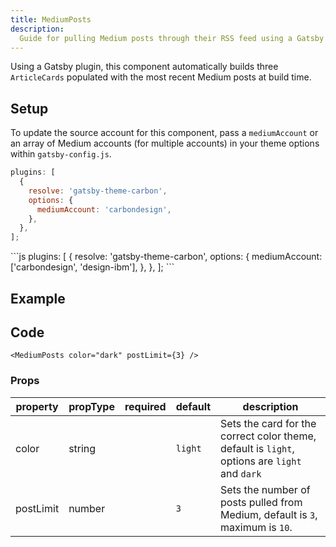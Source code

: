```yaml
---
title: MediumPosts
description:
  Guide for pulling Medium posts through their RSS feed using a Gatsby plugin.
---
```


<PageDescription>

Using a Gatsby plugin, this component automatically builds three `ArticleCards`
populated with the most recent Medium posts at build time.

</PageDescription>

## Setup

To update the source account for this component, pass a `mediumAccount` or an array of Medium accounts (for multiple accounts) in 
your theme options within `gatsby-config.js`.

```js
plugins: [
  {
    resolve: 'gatsby-theme-carbon',
    options: {
      mediumAccount: 'carbondesign',
    },
  },
];
```
<Title>Multiple Medium Accounts</Title>
```js
plugins: [
  {
    resolve: 'gatsby-theme-carbon',
    options: {
      mediumAccount: ['carbondesign', 'design-ibm'],
    },
  },
];
```

## Example

<MediumPosts color="dark" postLimit={3} />

## Code

```mdx path=components/MediumPosts/MediumPosts.js src=https://github.com/carbon-design-system/gatsby-theme-carbon/tree/main/packages/gatsby-theme-carbon/src/components/MediumPosts
<MediumPosts color="dark" postLimit={3} />
```

### Props

| property  | propType | required | default | description                                                                                   |
| --------- | -------- | -------- | ------- | --------------------------------------------------------------------------------------------- |
| color     | string   |          | `light` | Sets the card for the correct color theme, default is `light`, options are `light` and `dark` |
| postLimit | number   |          | `3`     | Sets the number of posts pulled from Medium, default is `3`, maximum is `10`.                 |
